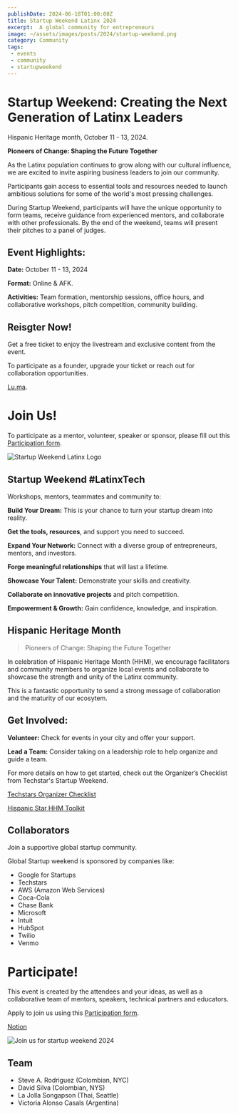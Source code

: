 ```yaml
---
publishDate: 2024-06-18T01:00:00Z
title: Startup Weekend Latinx 2024
excerpt:  A global community for entrepreneurs
image: ~/assets/images/posts/2024/startup-weekend.png
category: Community
tags:
 - events
 - community
 - startupweekend
---
```


# Startup Weekend: Creating the Next Generation of Latinx Leaders

Hispanic Heritage month, October 11 - 13, 2024.

**Pioneers of Change: Shaping the Future Together**

As the Latinx population continues to grow along with our cultural influence, we are excited to invite aspiring business leaders to join our community.

Participants gain access to essential tools and resources needed to launch ambitious solutions for some of the world's most pressing challenges.

During Startup Weekend, participants will have the unique opportunity to form teams, receive guidance from experienced mentors, and collaborate with other professionals. By the end of the weekend, teams will present their pitches to a panel of judges.

## Event Highlights:

**Date:** October 11 - 13, 2024

**Format:** Online & AFK.

**Activities:**
Team formation, mentorship sessions, office hours, and collaborative workshops, pitch competition, community building.

## Reisgter Now!

Get a free ticket to enjoy the livestream and exclusive content from the event.

To participate as a founder, upgrade your ticket or reach out for collaboration opportunities.

[Lu.ma](https://lu.ma/3rj5rrgu).

# Join Us!

To participate as a mentor, volunteer, speaker or sponsor, please fill out this [Participation form](https://docs.google.com/forms/d/e/1FAIpQLSfjqPMkmMXSAIT6dTWlnGSma-MXp9qHrjrOwGSKPQix1WLvuQ/viewform).

![Startup Weekend Latinx Logo](~/assets/images/logos/startup-weekend-latinx-logo.png)

## Startup Weekend #LatinxTech

Workshops, mentors, teammates and community to:

**Build Your Dream:** This is your chance to turn your startup dream into reality.

**Get the tools, resources**, and support you need to succeed.

**Expand Your Network:** Connect with a diverse group of entrepreneurs, mentors, and investors.

**Forge meaningful relationships** that will last a lifetime.

**Showcase Your Talent:** Demonstrate your skills and creativity.

**Collaborate on innovative projects** and pitch competition.

**Empowerment & Growth:** Gain confidence, knowledge, and inspiration.

## Hispanic Heritage Month

> Pioneers of Change: Shaping the Future Together

In celebration of Hispanic Heritage Month (HHM), we encourage facilitators and community members to organize local events and collaborate to showcase the strength and unity of the Latinx community.

This is a fantastic opportunity to send a strong message of collaboration and the maturity of our ecosytem.

## Get Involved:

**Volunteer:** Check for events in your city and offer your support.

**Lead a Team:** Consider taking on a leadership role to help organize and guide a team.

For more details on how to get started, check out the Organizer’s Checklist from
Techstar's Startup Weekend.

[Techstars Organizer Checklist](https://www.techstars.com/communities/startup-weekend/organize-a-startup-weekend/overview/organizer-requirements)

[Hispanic Star HHM Toolkit](https://www.hispanicstar.org/toolkit)

## Collaborators

Join a supportive global startup community.

Global Startup weekend is sponsored by companies like:

- Google for Startups
- Techstars
- AWS (Amazon Web Services)
- Coca-Cola
- Chase Bank
- Microsoft
- Intuit
- HubSpot
- Twilio
- Venmo

# Participate!

This event is created by the attendees and your ideas, as well as a collaborative team of mentors, speakers, technical partners and educators.

Apply to join us using this [Participation form](https://docs.google.com/forms/d/e/1FAIpQLSfjqPMkmMXSAIT6dTWlnGSma-MXp9qHrjrOwGSKPQix1WLvuQ/viewform?usp=sf_link).

[Notion](https://awsmvc.notion.site/Startup-Weekend-Latinx-HHM-2024-1340c1e968f84647ba5dc32b5f688a04?pvs=refresh)

![Join us for startup weekend 2024](~/assets/images/posts/startup-weekend-2024.png)

## Team

- Steve A. Rodriguez (Colombian, NYC)
- David Silva (Colombian, NYS)
- La Jolla Songapson (Thai, Seattle)
- Victoria Alonso Casals (Argentina)
